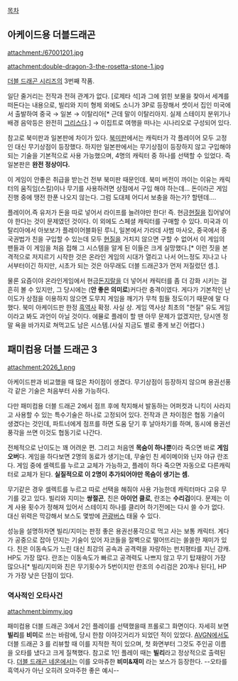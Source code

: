 [[목차]]
== 아케이드용 더블드래곤 ==
attachment:/67001201.jpg

attachment:double-dragon-3-the-rosetta-stone-1.jpg

{{{#!html
<iframe width="420" height="315" src="http://www.youtube.com/embed/8QsIu0Bki2s" frameborder="0" allowfullscreen></iframe>
}}}
[[더블 드래곤 시리즈]]의 3번째 작품.

일단 줄거리는 전작과 전혀 관계가 없다. [로제타 석]과 그에 얽힌 보물을 찾아서 세계를 떠돈다는 내용으로, 빌리와 지미 형제 외에도 소니가 3P로 등장해서 셋이서 집인 미국에서 출발하여 중국 → 일본 → 이탈리아[* 근데 말이 이탈리아지. 실제 스테이지 분위기나 배경 음악등은 완전히 [[그리스]]다.] → 이집트로 여행을 떠나는 시나리오로 구성되어 있다. 

참고로 북미판과 일본판에 차이가 있다. [http://janet.egloos.com/4762756 북미판]에서는 캐릭터가 각 플레이어 모두 고정인 대신 무기상점이 등장했다. 하지만 일본판에서는 무기상점이 등장하지 않고 구입해야 되는 기술을 기본적으로 사용 가능했으며, 4명의 캐릭터 중 하나를 선택할 수 있었다. 즉 일본판은 '''완전 정상이다.'''

이 게임이 안좋은 취급을 받는건 전부 북미판 때문인데. 북미 버전이 까이는 이유는 캐릭터의 움직임(스킬)이나 무기를 사용하려면 상점에서 구입 해야 하는데... 돈이라곤 게임 진행 중에 땡전 한푼 나오지 않는다. 그럼 도대체 어디서 보충을 하는가? 할텐데....

플레이어.즉 유저가 돈을 따로 넣어서 라이프를 늘려야만 한다! 즉. 현금[[현질]]을 집어넣어야 한다는 것이 문제였던 것이다. 이 외에도 스페셜 캐릭터를 구매할 수 있다. 미국과 이탈리아에서 아보보가 플레이어블화된 루니, 일본에서 가라데 사범 마사오, 중국에서 중국권법가 친을 구입할 수 있는데 모두 [[현질]]을 거치지 않으면 구할 수 없어서 이 게임의 팬들과 이 게임을 처음 접해 그 시스템을 알게 된 이들은 크게 실망했다.[* 이런 짓을 본격적으로 저지르기 시작한 것은 온라인 게임의 시대가 열리고 나서 어느정도 지나고 나서부터이긴 하지만, 시초가 되는 것은 아무래도 더블 드래곤3가 먼저 저질렀던 셈.]. 

물론 요즘이야 온라인게임에서 현금[[돈지랄]]을 더 넣어서 캐릭터를 좀 더 강화 시키는 걸 흔히 볼 수 있지만, 그 당시에는 ('''안 좋은 의미로''')커다란 충격이였다. 게다가 기본적인 난이도가 상점을 이용하지 않으면 도무지 게임을 깨기가 무척 힘들 정도이기 때문에 말 다했다. 북미 아케이드판 한정 [[흑역사]] 확정. 사실 상. 게임 역사상 최초의 "현질" 유도 게임이라고 봐도 과언이 아닐 것이다. 에뮬로 플레이 할 땐 아무 문제가 없겠지만, 당시엔 정말 욕을 바가지로 쳐먹고도 남은 시스템.(사실 지금도 별로 좋게 보긴 어렵다.)

== 패미컴용 더블 드래곤 3 ==
attachment:2026_1.png

아케이드판과 비교했을 때 많은 차이점이 생겼다. 무기상점이 등장하지 않으며 용권선풍각 같은 기술은 처음부터 사용 가능하다. 

다만 패미컴용 더블 드래곤 2에서 점프 후에 착지해서 발동하는 어퍼컷과 니킥이 사라지고 사용할 수 있는 특수기술은 하나로 고정되어 있다. 전작과 큰 차이점은 협동 기술이 생겼다는 것인데, 파트너에게 점프를 하면 도움 닫기 후 날아차기를 하며, 동시에 용권선풍각을 쓰면 이것도 협동기로 나간다. 

전체적으로 난이도는 꽤 어려운 편. 그리고 처음엔 '''목숨이 하나뿐'''이라 죽으면 바로 '''게임오버'''다. 게임을 하다보면 2명의 동료가 생기는데, 무술인 친 세이메이와 닌자 야규 란조다. 게임 중에 셀렉트를 누르고 교체가 가능하고, 플레이 하다 죽으면 자동으로 다른캐릭터로 교체가 된다. '''실질적으로 이 2명이 추가되어야만 목숨이 생기는 셈.'''

무기같은 경우 셀렉트를 누르고 따로 선택을 해줘야 사용 가능한데 캐릭터마다 고유 무기를 갖고 있다. 빌리와 지미는 '''쌍절곤''', 친은 '''아이언 클로''', 란조는 '''수리검'''이다.  문제는 이게 사용 횟수가 정해져 있어서 스테이지 하나를 클리어 하기전에는 다시 쓸 수가 없다. 대신 위력은 막강해서 보스도 몇방에 [[관광]][[버스]] 태울 수 있다.

성능을 설명하자면 빌리/지미는 판정 좋은 용권선풍각으로 먹고 사는 보통 캐릭터. 게다가 공중으로 잡아 던지는 기술이 있어 자코들을 절벽으로 떨어뜨리는 쏠쏠한 재미가 있다. 친은 이동속도가 느린 대신 최강의 공속과 공격력을 자랑하는 펀치평타를 지닌 강캐. HP도 가장 많다. 란조는 이동속도가 빠르고 공격력도 나쁘지 않고 무기 탑재량이 가장 많으나[* 빌리/지미와 친은 무기횟수가 5번이지만 란조의 수리검은 20개나 된다], HP가 가장 낮은 단점이 있다.

=== 역사적인 오타사건 ===

attachment:bimmy.jpg

패미컴용 더블 드래곤 3에서 2인 플레이를 선택했을때 프롤로그 화면이다. 자세히 보면 '''빌리'''를 '''비미'''로 쓰는 바람에, 당시 한참 이야깃거리가 되었던 적이 있었다. [[AVGN]]에서도 더블 드래곤 3 를 리뷰할 때 이를 지적한 적이 있으며, 첫 화면부터 그것도 주인공 이름을 오타를 냈다고 크게 질책했다.
참고로 1인 플레이 때는 '''빌리'''라고 정상적으로 출력된다. [[더블 드래곤 네온]]에서는 이를 오마쥬한 '''비미&재미''' 라는 보스가 등장한다. --오타를 흑역사가 아닌 오히려 오마주한 좋은 예시--

